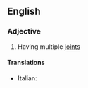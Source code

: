 ==English==

===Adjective===
{{en-adj}}

# Having multiple [[joint]]s

====Translations====
{{trans-top|having multiple joints}}
* Italian: {{t|it|multiarticolato}}
{{trans-mid}}
{{trans-bottom}}